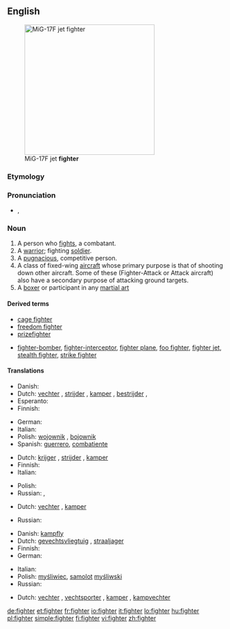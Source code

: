 ==English==
[[Image:MiG-17F Top View.JPG|thumb|right|300px|MiG-17F jet '''fighter''']]

===Etymology===
{{suffix|fight|er}}

===Pronunciation===
* {{a|UK}} {{IPA|/faɪ.tə(ɹ)}}, {{SAMPA|/faI.t@(r)/}}
*: {{rhymes|aɪtə(r)}}

===Noun===
{{en-noun}}

# A person who [[fight]]s, a combatant.
# A [[warrior]]; fighting [[soldier]].
# A [[pugnacious]], competitive person.
# A class of fixed-wing [[aircraft]] whose primary purpose is that of shooting down other aircraft. Some of these (Fighter-Attack or Attack aircraft) also have a secondary purpose of attacking ground targets.
# A [[boxer]] or participant in any [[martial art]]

====Derived terms====
* [[cage fighter]]
* [[freedom fighter]]
* [[prizefighter]]
* {{sense|aircraft}} [[fighter-bomber]], [[fighter-interceptor]], [[fighter plane]], [[foo fighter]], [[fighter jet]], [[stealth fighter]], [[strike fighter]]

====Translations====
{{trans-top|person who fights}}
* Danish: {{t-|da|kriger|c}}
* Dutch: [[vechter]] {{m}}, [[strijder]] {{m}}, [[kamper]] {{m}}, [[bestrijder]] {{m}},  {{t+|nl|bikkel|m}}
* Esperanto: {{t-|eo|batalanto|xs=Esperanto}}
* Finnish: {{t-|fi|taistelija}}
{{trans-mid}}
* German: {{t+|de|Kämpfer|m}}
* Italian: {{t+|it|combattente|m|f}}
* Polish: [[wojownik]] {{m}}, [[bojownik]] {{m}}
* Spanish: [[guerrero]], [[combatiente]] {{m}}
{{trans-bottom}}

{{trans-top|warrior}}
* Dutch: [[krijger]] {{m}}, [[strijder]] {{m}}, [[kamper]] {{m}}
* Finnish: {{t+|fi|soturi}}
* Italian: {{t+|it|guerriero|m}}
{{trans-mid}}
* Polish: {{t+|pl|żołnierz|m}}
* Russian: {{t+|ru|боец|m|tr=bojéc|sc=Cyrl}}, {{t+|ru|воин|m|tr=''vóin''|sc=Cyrl}}
{{trans-bottom}}

{{trans-top|pugnacious, competetive person}}
* Dutch: [[vechter]] {{m}}, [[kamper]] {{m}}
{{trans-mid}}
* Russian: {{t+|ru|боец|m|tr=''bojéc''|sc=Cyrl}}
{{trans-bottom}}

{{trans-top|aircraft type}}
* Danish: [[kampfly]] {{n}}
* Dutch: [[gevechtsvliegtuig]] {{n}}, [[straaljager]]
* Finnish: {{t-|fi|hävittäjä}}
* German: {{t+|de|Jäger|m}}
{{trans-mid}}
* Italian: {{t-|it|caccia|m}}
* Polish: [[myśliwiec]], [[samolot]] [[myśliwski]] {{m}}
* Russian: {{t+|ru|истребитель|m|tr=''istr'ebít'el'''|sc=Cyrl}}
{{trans-bottom}}

{{trans-see|boxer}}

{{trans-top|participant in a martial art}}
* Dutch: [[vechter]] {{m}}, [[vechtsporter]] {{m}}, [[kamper]] {{m}}, [[kampvechter]] {{m}}
{{trans-mid}}
{{trans-bottom}}

[[de:fighter]]
[[et:fighter]]
[[fr:fighter]]
[[io:fighter]]
[[it:fighter]]
[[lo:fighter]]
[[hu:fighter]]
[[pl:fighter]]
[[simple:fighter]]
[[fi:fighter]]
[[vi:fighter]]
[[zh:fighter]]